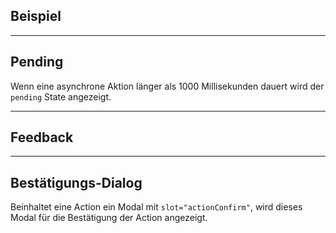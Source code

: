 ## Beispiel

<LiveCodeEditor />

---

## Pending

Wenn eine asynchrone Aktion länger als 1000 Millisekunden dauert wird der
`pending` State angezeigt.

<LiveCodeEditor example="longAction" editorCollapsed />

---

## Feedback

<LiveCodeEditor example="feedback" editorCollapsed />

---

## Bestätigungs-Dialog

Beinhaltet eine Action ein Modal mit `slot="actionConfirm"`, wird dieses Modal
für die Bestätigung der Action angezeigt.

<LiveCodeEditor example="confirmation" editorCollapsed />
